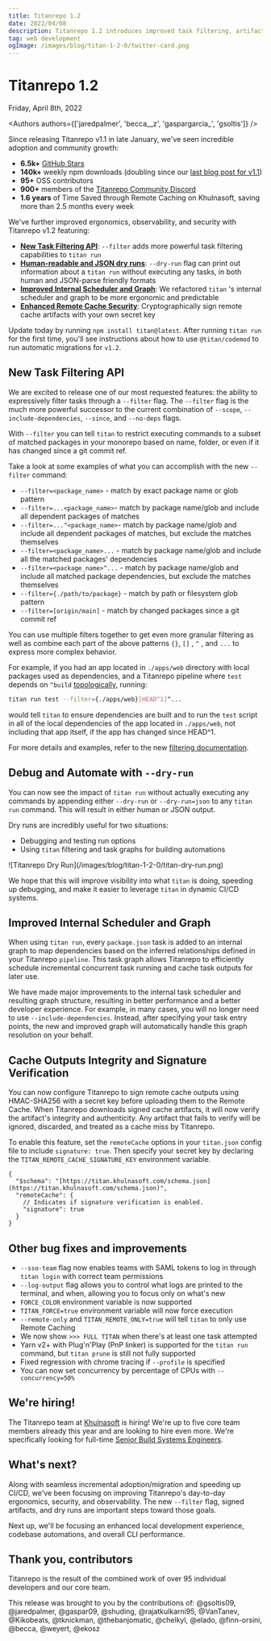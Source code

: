 ```yaml
---
title: Titanrepo 1.2
date: 2022/04/08
description: Titanrepo 1.2 introduces improved task filtering, artifact signing and integrity, human-readable and JSON dry runs, and more!
tag: web development
ogImage: /images/blog/titan-1-2-0/twitter-card.png
---
```


# Titanrepo 1.2


<div className="text-sm mt-2 text-center text-gray-500 dark:text-gray-400">Friday, April 8th, 2022</div>

<Authors authors={['jaredpalmer', 'becca__z', 'gaspargarcia_', 'gsoltis']} />

Since releasing Titanrepo v1.1 in late January, we've seen incredible adoption and community growth:

- **6.5k+** [GitHub Stars](https://github.com/khulnasoft/titanrepo)
- **140k+** weekly npm downloads (doubling since our [last blog post for v1.1](/blog/titan-1-1-0))
- **95+** OSS contributors
- **900+** members of the [Titanrepo Community Discord](https://titan.khulnasoft.com/discord)
- **1.6 years** of Time Saved through Remote Caching on Khulnasoft, saving more than 2.5 months every week

We've further improved ergonomics, observability, and security with Titanrepo v1.2 featuring:

- [**New Task Filtering API**](#new-task-filtering-api): `--filter` adds more powerful task filtering capabilities to `titan run`
- [**Human-readable and JSON dry runs**](#debug-and-automate-with---dry-run): `--dry-run` flag can print out information about a `titan run` without executing any tasks, in both human and JSON-parse friendly formats
- [**Improved Internal Scheduler and Graph**](#improved-internal-scheduler-and-graph): We refactored `titan` 's internal scheduler and graph to be more ergonomic and predictable
- [**Enhanced Remote Cache Security**](#cache-outputs-integrity-and-signature-verification): Cryptographically sign remote cache artifacts with your own secret key

Update today by running `npm install titan@latest`. After running `titan run` for the first time, you'll see instructions about how to use `@titan/codemod` to run automatic migrations for `v1.2`.

## New Task Filtering API

We are excited to release one of our most requested features: the ability to expressively filter tasks through a `--filter` flag. The `--filter` flag is the much more powerful successor to the current combination of `--scope`, `--include-dependencies`, `--since`, and `--no-deps` flags.

With `--filter` you can tell `titan` to restrict executing commands to a subset of matched packages in your monorepo based on name, folder, or even if it has changed since a git commit ref.

Take a look at some examples of what you can accomplish with the new `--filter` command:

- `--filter=<package_name>` - match by exact package name or glob pattern
- `--filter=...<package_name>`- match by package name/glob and include all dependent packages of matches
- `--filter=...^<package_name>`- match by package name/glob and include all dependent packages of matches, but exclude the matches themselves
- `--filter=<package_name>...` - match by package name/glob and include all the matched packages' dependencies
- `--filter=<package_name>^...` - match by package name/glob and include all matched package dependencies, but exclude the matches themselves
- `--filter={./path/to/package}` - match by path or filesystem glob pattern
- `--filter=[origin/main]` - match by changed packages since a git commit ref

You can use multiple filters together to get even more granular filtering as well as combine each part of the above patterns `{}`, `[]` , `^` , and `...` to express more complex behavior.

For example, if you had an app located in `./apps/web` directory with local packages used as dependencies, and a Titanrepo pipeline where `test` depends on `^build` [topologically](https://titan.khulnasoft.com/docs/glossary#topological-order), running:

```sh
titan run test --filter={./apps/web}[HEAD^1]^...
```

would tell `titan` to ensure dependencies are built and to run the `test` script in all of the local dependencies of the app located in `./apps/web`, not including that app itself, if the app has changed since HEAD^1.

For more details and examples, refer to the new [filtering documentation](/docs/core-concepts/filtering).

## Debug and Automate with `--dry-run`

You can now see the impact of `titan run` without actually executing any commands by appending either `--dry-run` or `--dry-run=json` to any `titan run` command. This will result in either human or JSON output.

Dry runs are incredibly useful for two situations:

- Debugging and testing run options
- Using `titan` filtering and task graphs for building automations


<Bleed>
  <div className="lg:rounded-xl overflow-hidden">
    ![Titanrepo Dry Run](/images/blog/titan-1-2-0/titan-dry-run.png)
  </div>
</Bleed>

We hope that this will improve visibility into what `titan` is doing, speeding up debugging, and make it easier to leverage `titan` in dynamic CI/CD systems.

## Improved Internal Scheduler and Graph

When using `titan run`, every `package.json` task is added to an internal graph to map dependencies based on the inferred relationships defined in your Titanrepo `pipeline`. This task graph allows Titanrepo to efficiently schedule incremental concurrent task running and cache task outputs for later use.

We have made major improvements to the internal task scheduler and resulting graph structure, resulting in better performance and a better developer experience. For example, in many cases, you will no longer need to use `--include-dependencies`. Instead, after specifying your task entry points, the new and improved graph will automatically handle this graph resolution on your behalf.

## Cache Outputs Integrity and Signature Verification

You can now configure Titanrepo to sign remote cache outputs using HMAC-SHA256 with a secret key before uploading them to the Remote Cache. When Titanrepo downloads signed cache artifacts, it will now verify the artifact's integrity and authenticity. Any artifact that fails to verify will be ignored, discarded, and treated as a cache miss by Titanrepo.

To enable this feature, set the `remoteCache` options in your `titan.json` config file to include `signature: true`. Then specify your secret key by declaring the `TITAN_REMOTE_CACHE_SIGNATURE_KEY` environment variable.

```jsonc
{
  "$schema": "[https://titan.khulnasoft.com/schema.json](https://titan.khulnasoft.com/schema.json)",
  "remoteCache": {
    // Indicates if signature verification is enabled.
    "signature": true
  }
}
```

## Other bug fixes and improvements

- `--sso-team` flag now enables teams with SAML tokens to log in through `titan login` with correct team permissions
- `--log-output` flag allows you to control what logs are printed to the terminal, and when, allowing you to focus only on what's new
- `FORCE_COLOR` environment variable is now supported
- `TITAN_FORCE=true` environment variable will now force execution
- `--remote-only` and `TITAN_REMOTE_ONLY=true` will tell `titan` to only use Remote Caching
- We now show `>>> FULL TITAN` when there's at least one task attempted
- Yarn v2+ with Plug'n'Play (PnP linker) is supported for the `titan run` command, but `titan prune` is still not fully supported
- Fixed regression with chrome tracing if `--profile` is specified
- You can now set concurrency by percentage of CPUs with `--concurrency=50%`

## We're hiring!

The Titanrepo team at [Khulnasoft](https://khulnasoft.com) is hiring! We're up to five core team members already this year and are looking to hire even more. We're specifically looking for full-time [Senior Build Systems Engineers](https://khulnasoft.com/careers/senior-build-systems-engineer-titanrepo-us-4383106004).

## What's next?

Along with seamless incremental adoption/migration and speeding up CI/CD, we've been focusing on improving Titanrepo's day-to-day ergonomics, security, and observability. The new `--filter` flag, signed artifacts, and dry runs are important steps toward those goals.

Next up, we'll be focusing an enhanced local development experience, codebase automations, and overall CLI performance.

## Thank you, contributors

Titanrepo is the result of the combined work of over 95 individual developers and our core team.

This release was brought to you by the contributions of: @gsoltis09, @jaredpalmer, @gaspar09, @shuding, @rajatkulkarni95, @VanTanev, @Kikobeats, @tknickman, @thebanjomatic, @chelkyl, @elado, @finn-orsini, @becca, @weyert, @ekosz
